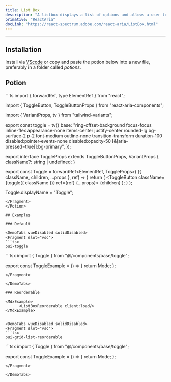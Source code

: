 ```yaml
---
title: List Box
description: "A listbox displays a list of options and allows a user to select one or more of them."
primative: "ReactAria"
docLink: "https://react-spectrum.adobe.com/react-aria/ListBox.html"
---
```


---



<MdxExample>
      <ListBoxExample client:load/>
</MdxExample>

## Installation

Install via [VScode](/docs/getting-started/vsc) or copy and paste the potion below into a new file, preferably in a folder called *potions*.

## Potion 

<Potion>
<Fragment slot="contentSlot">
```ts
import { forwardRef, type ElementRef } from "react";

import { ToggleButton, ToggleButtonProps } from "react-aria-components";

import { VariantProps, tv } from "tailwind-variants";

export const toggle = tv({
  base: "ring-offset-background focus-focus inline-flex appearance-none items-center justify-center rounded-lg bg-surface-2 p-2 font-medium outline-none transition-transform  duration-100 disabled:pointer-events-none disabled:opacity-50 [&[aria-pressed=true]]:bg-primary",
});

export interface ToggleProps
  extends ToggleButtonProps,
    VariantProps<typeof toggle> {
  className?: string | undefined;
}

export const Toggle = forwardRef<ElementRef<typeof ToggleButton>, ToggleProps>(
  ({ className, children, ...props }, ref) => {
    return (
      <ToggleButton className={toggle({ className })} ref={ref} {...props}>
        {children}
      </ToggleButton>
    );
  }
);

Toggle.displayName = "Toggle";

```
</Fragment>
</Potion>

## Examples 

### Default

<DemoTabs vueDisabled solidDisabled>
<Fragment slot="vsc">
```tsx
pui-toggle 
```
</Fragment>
<Fragment slot="react">
```tsx
import { Toggle } from "@/components/base/toggle";

export const ToggleExample = () => {
  return <Toggle>Mode</Toggle>;
};


```
</Fragment>

</DemoTabs>

### Reorderable

<MdxExample>
      <ListBoxReorderable client:load/>
</MdxExample>


<DemoTabs vueDisabled solidDisabled>
<Fragment slot="vsc">
```tsx
pui-grid-list-reorderable 
```
</Fragment>
<Fragment slot="react">
```tsx
import { Toggle } from "@/components/base/toggle";

export const ToggleExample = () => {
  return <Toggle>Mode</Toggle>;
};


```
</Fragment>

</DemoTabs>


